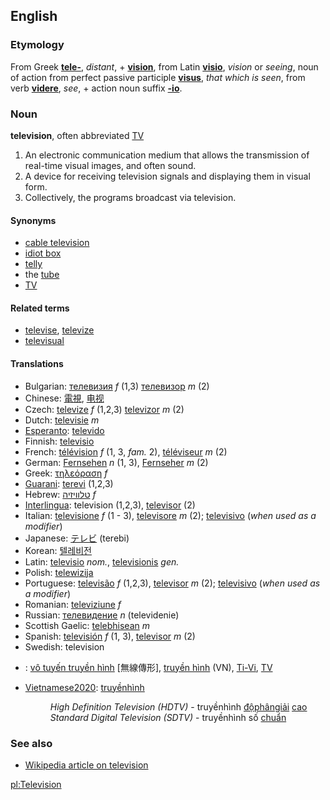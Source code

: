 ==English==
===Etymology===
From Greek '''[[tele-]]''', ''distant'', + '''[[vision]]''', from Latin '''[[visio]]''', ''vision'' or ''seeing'', noun of action from perfect passive participle '''[[visus]]''', ''that which is seen'', from verb '''[[videre]]''', ''see'', + action noun suffix '''[[-io]]'''.

===Noun===
'''television''', often abbreviated [[TV]]

# An electronic communication medium that allows the transmission of real-time visual images, and often sound.
# A device for receiving television signals and displaying them in visual form.
# Collectively, the programs broadcast via television.

====Synonyms====
*[[cable television]]
*[[idiot box]]
*[[telly]]
*the [[tube]]
*[[TV]]

====Related terms====
*[[televise]], [[televize]]
*[[televisual]]

====Translations====
*Bulgarian: [[телевизия]] ''f'' (1,3) [[телевизор]] ''m'' (2)
*Chinese: [[電視]], [[电视]]
*Czech: [[televize]] ''f'' (1,2,3) [[televizor]] ''m'' (2)
*Dutch: [[televisie]] ''m''
*[[Esperanto]]: [[televido]]
*Finnish: [[televisio]]
*French: [[télévision]] ''f'' (1, 3,  ''fam.'' 2), [[téléviseur]] ''m'' (2)
*German: [[:de:Fernsehen|Fernsehen]] ''n'' (1, 3), [[:de:Fernseher|Fernseher]] ''m'' (2)
*Greek: [[τηλεόραση]] ''f''
*[[Guarani]]: [[terevi]] (1,2,3)
*Hebrew: [[טלוויזיה]] ''f''
*[[Interlingua]]: television (1,2,3), [[televisor]] (2)
*Italian: [[televisione]] ''f'' (1 - 3), [[televisore]] ''m'' (2); [[televisivo]] (''when used as a modifier'')
*Japanese: [[テレビ]] (terebi)
*Korean: [[텔레비전]]
*Latin: [[televisio]] ''nom.'', [[televisionis]] ''gen.''
*Polish: [[telewizija]]
*Portuguese: [[televisão]] ''f'' (1,2,3), [[televisor]] ''m'' (2); [[televisivo]] (''when used as a modifier'')
*Romanian: [[televiziune]] ''f''
*Russian: [[телевидение]] ''n'' (televidenie)
*Scottish Gaelic: [[telebhisean]] ''m''
*Spanish: [[televisión]] ''f'' (1, 3), [[televisor]] ''m'' (2)
*Swedish: television
*{{vi}}: [[vô tuyến truyền hình]] [無線傳形], [[truyền hình]] (VN), [[Ti-Vi]], [[TV#Vietnamese|TV]]
*[[Vietnamese2020]]: [[truyềnhình]]
*:''High Definition Television (HDTV)'' - truyềnhình [[độphângiải]] [[cao]]
*:''Standard Digital Television (SDTV)'' - truyềnhình số [[chuẩn]]

===See also===
*[[w:Television|Wikipedia article on television]]

[[pl:Television]]